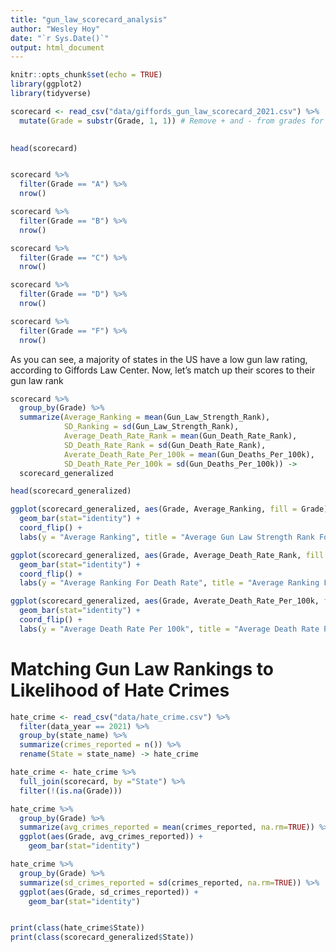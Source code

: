 ```yaml
---
title: "gun_law_scorecard_analysis"
author: "Wesley Hoy"
date: "`r Sys.Date()`"
output: html_document
---
```


```r
knitr::opts_chunk$set(echo = TRUE)
library(ggplot2)
library(tidyverse)
```


```r
scorecard <- read_csv("data/giffords_gun_law_scorecard_2021.csv") %>%
  mutate(Grade = substr(Grade, 1, 1)) # Remove + and - from grades for easier data analysis
  

head(scorecard)


scorecard %>%
  filter(Grade == "A") %>%
  nrow()

scorecard %>%
  filter(Grade == "B") %>%
  nrow()

scorecard %>%
  filter(Grade == "C") %>%
  nrow()

scorecard %>%
  filter(Grade == "D") %>%
  nrow()

scorecard %>%
  filter(Grade == "F") %>%
  nrow()
```

As you can see, a majority of states in the US have a low gun law rating, according to Giffords Law Center. Now, let's match up their scores to their gun law rank

```r
scorecard %>%
  group_by(Grade) %>%
  summarize(Average_Ranking = mean(Gun_Law_Strength_Rank),
            SD_Ranking = sd(Gun_Law_Strength_Rank),
            Average_Death_Rate_Rank = mean(Gun_Death_Rate_Rank),
            SD_Death_Rate_Rank = sd(Gun_Death_Rate_Rank),
            Averate_Death_Rate_Per_100k = mean(Gun_Deaths_Per_100k),
            SD_Death_Rate_Per_100k = sd(Gun_Deaths_Per_100k)) ->
  scorecard_generalized

head(scorecard_generalized)

ggplot(scorecard_generalized, aes(Grade, Average_Ranking, fill = Grade)) +
  geom_bar(stat="identity") +
  coord_flip() +
  labs(y = "Average Ranking", title = "Average Gun Law Strength Rank For Each Grade For States in the US", subtitle = "Data courtesy of Gilfords Law Center")

ggplot(scorecard_generalized, aes(Grade, Average_Death_Rate_Rank, fill = Grade)) +
  geom_bar(stat="identity") +
  coord_flip() +
  labs(y = "Average Ranking For Death Rate", title = "Average Ranking For Death Rate Rank For Each Grade For States in the US", subtitle = "Data courtesy of Gilfords Law Center")

ggplot(scorecard_generalized, aes(Grade, Averate_Death_Rate_Per_100k, fill = Grade)) +
  geom_bar(stat="identity") +
  coord_flip() +
  labs(y = "Average Death Rate Per 100k", title = "Average Death Rate Per 100k Rank For Each Grade For States in the US", subtitle = "Data courtesy of Gilfords Law Center")


```

# Matching Gun Law Rankings to Likelihood of Hate Crimes

```r
hate_crime <- read_csv("data/hate_crime.csv") %>%
  filter(data_year == 2021) %>%
  group_by(state_name) %>%
  summarize(crimes_reported = n()) %>%
  rename(State = state_name) -> hate_crime

hate_crime <- hate_crime %>%
  full_join(scorecard, by ="State") %>%
  filter(!(is.na(Grade)))

hate_crime %>%
  group_by(Grade) %>%
  summarize(avg_crimes_reported = mean(crimes_reported, na.rm=TRUE)) %>%
  ggplot(aes(Grade, avg_crimes_reported)) + 
    geom_bar(stat="identity")

hate_crime %>%
  group_by(Grade) %>%
  summarize(sd_crimes_reported = sd(crimes_reported, na.rm=TRUE)) %>%
  ggplot(aes(Grade, sd_crimes_reported)) + 
    geom_bar(stat="identity")



```

```r
print(class(hate_crime$State))
print(class(scorecard_generalized$State))
```



